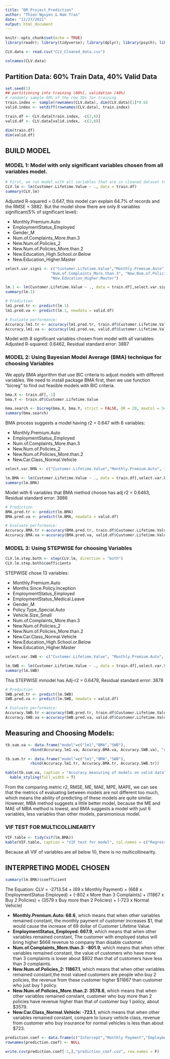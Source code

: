 ---
title: "DM_Project_Prediction"
author: "Thien Nguyen & Nam Tran"
date: "11/27/2021"
output: html_document
---

```{r setup, include=FALSE, message=FALSE, warning=FALSE}
knitr::opts_chunk$set(echo = TRUE)
library(readr); library(tidyverse); library(dplyr); library(psych); library(PerformanceAnalytics); library(skimr); library(lessR); library(ggplot2); library(gridExtra); library(fastDummies); library(forecast); library(BMA); library(stats); library(olsrr); library(MASS); library(kableExtra); library(car); library(broom); library(glmulti)
```

```{r}
CLV.data <- read.csv("CLV_Cleaned_data.csv")
```

```{r}
colnames(CLV.data)
```

## Partition Data: 60% Train Data, 40% Valid Data
```{r}
set.seed(1)
## partitioning into training (60%), validation (40%)
# randomly sample 60% of the row IDs for training
train.index <- sample(rownames(CLV.data), dim(CLV.data)[1]*0.6)
valid.index <- setdiff(rownames(CLV.data), train.index)

train.df <- CLV.data[train.index, -c(2,8)]
valid.df <- CLV.data[valid.index, -c(2,8)]
```

```{r}
dim(train.df)
dim(valid.df)
```

## BUILD MODEL

### MODEL 1: Model with only significant variables chosen from all variables model. 

```{r}
# First, we run model with all variables that are in cleaned dataset to observe how these variables performance in model.
CLV.lm <- lm(Customer.Lifetime.Value ~ ., data = train.df)
summary(CLV.lm)
```

Adjusted R-squared = 0.647, this model can explain 64.7% of records and the RMSE = 3882. But the model show there are only 8 variables significant(5% of significant level):

 * Monthly.Premium.Auto
 * EmploymentStatus_Employed
 * Gender_M
 * Num.of.Complaints_More.than.3
 * New.Num.of.Policies_2
 * New.Num.of.Policies_More.than.2
 * New.Education_High.School.or.Below
 * New.Education_Higher.Master 

```{r}
select.var.signi <- c("Customer.Lifetime.Value","Monthly.Premium.Auto", "EmploymentStatus_Employed", "Gender_M",
                    "Num.of.Complaints_More.than.3", "New.Num.of.Policies_2", "New.Num.of.Policies_More.than.2", "New.Education_High.School.or.Below",
                    "New.Education_Higher.Master")

lm.1 <- lm(Customer.Lifetime.Value ~ ., data = train.df[,select.var.signi])
summary(lm.1)

# Prediction
lm1.pred.tr <- predict(lm.1)
lm1.pred.va <- predict(lm.1, newdata = valid.df)

# Evaluate performance:
Accuracy.lm1.tr <- accuracy(lm1.pred.tr, train.df$Customer.Lifetime.Value)   # train data
Accuracy.lm1.va <- accuracy(lm1.pred.va, valid.df$Customer.Lifetime.Value)   # Valid data
```

Model with 8 significant variables chosen from model with all variables: Adjusted R-squared:  0.6462, Residual standard error: 3887

### MODEL 2: Using Bayesian Model Average (BMA) technique for choosing Variables

We apply BMA algorithm that use BIC criteria to adjust models with different variables. We need to install package BMA first, then we use function “bicreg” to find out feasible models with BIC criteria. 

```{r}
bma.X <- train.df[,-1]
bma.Y <- train.df$Customer.Lifetime.Value

bma.search <- bicreg(bma.X, bma.Y, strict = FALSE, OR = 20, maxCol = 34)
summary(bma.search)
```



BMA process suggests a model having r2 = 0.647 with 6 variables: 

 * Monthly.Premium.Auto
 * EmploymentStatus_Employed
 * Num.of.Complaints_More.than.3
 * New.Num.of.Policies_2
 * New.Num.of.Policies_More.than.2
 * New.Car.Class_Normal.Vehicle

```{r}
select.var.BMA <- c("Customer.Lifetime.Value","Monthly.Premium.Auto", "EmploymentStatus_Employed", "Num.of.Complaints_More.than.3", "New.Num.of.Policies_2", "New.Num.of.Policies_More.than.2", "New.Car.Class_Normal.Vehicle")

lm.BMA <- lm(Customer.Lifetime.Value ~ ., data = train.df[,select.var.BMA])
summary(lm.BMA)
```
Model with 6 variables that BMA method choose has adj r2 = 0.6463, Residual standard error: 3886

```{r}
# Prediction
BMA.pred.tr <- predict(lm.BMA)
BMA.pred.va <- predict(lm.BMA, newdata = valid.df)

# Evaluate performance:
Accuracy.BMA.tr <-accuracy(BMA.pred.tr, train.df$Customer.Lifetime.Value)   # train data
Accuracy.BMA.va <-accuracy(BMA.pred.va, valid.df$Customer.Lifetime.Value)   # Valid data
``` 


### MODEL 3: Using STEPWISE for choosing Variables
```{r}
CLV.lm.step.both <- step(CLV.lm, direction = "both")
CLV.lm.step.both$coefficients
```

STEPWISE chose 13 variables:

 * Monthly.Premium.Auto
 * Months.Since.Policy.Inception
 * EmploymentStatus_Employed
 * EmploymentStatus_Medical.Leave
 * Gender_M
 * Policy.Type_Special.Auto
 * Vehicle.Size_Small
 * Num.of.Complaints_More.than.3
 * New.Num.of.Policies_2
 * New.Num.of.Policies_More.than.2
 * New.Car.Class_Normal.Vehicle
 * New.Education_High.School.or.Below
 * New.Education_Higher.Master

```{r}
select.var.SWB <- c("Customer.Lifetime.Value", "Monthly.Premium.Auto", "Months.Since.Policy.Inception", "EmploymentStatus_Employed", "EmploymentStatus_Medical.Leave", "Gender_M", "Policy.Type_Special.Auto", "Vehicle.Size_Small", "Num.of.Complaints_More.than.3", "New.Num.of.Policies_2", "New.Num.of.Policies_More.than.2", "New.Car.Class_Normal.Vehicle", "New.Education_High.School.or.Below", "New.Education_Higher.Master" )

lm.SWB <- lm(Customer.Lifetime.Value ~ ., data = train.df[,select.var.SWB])
summary(lm.SWB)
```

This  STEPWISE mmodel has Adj-r2 = 0.6478, Residual standard error: 3878

```{r}
# Prediction
SWB.pred.tr <- predict(lm.SWB)
SWB.pred.va <- predict(lm.SWB, newdata = valid.df)

# Evaluate performance:
Accuracy.SWB.tr <-accuracy(SWB.pred.tr, train.df$Customer.Lifetime.Value)   # train data
Accuracy.SWB.va <-accuracy(SWB.pred.va, valid.df$Customer.Lifetime.Value)   # Valid data
```

## Measuring and Choosing Models:

```{r}
tb.sum.va <- data.frame("model"=c("lm1","BMA","SWB"),
           rbind(Accuracy.lm1.va, Accuracy.BMA.va, Accuracy.SWB.va), "num.var" =c(8,6,13), "adj r2" = c(0.6462,0.6463,0.6478))

tb.sum.tr <- data.frame("model"=c("lm1","BMA","SWB"),
           rbind(Accuracy.lm1.tr, Accuracy.BMA.tr, Accuracy.SWB.tr))

```

```{r}
kable(tb.sum.va, caption = "Accuracy measuring of models on valid data") %>%
  kable_styling(full_width = T)

```

From the comparing metric r2, RMSE, ME, MAE, MPE, MAPE, we can see that the metrics of evaluating between models are not different too much, which means the ability of predicting of these models are quite similar. However, MBA method suggests a little better model, because the ME and MAE of MBA method is lowest, and BMA suggests a model with just 6 variables, less variables than other models, parsimonious model.

### VIF TEST FOR MULTICOLLINEARITY
```{r}
VIF.table <- tidy(vif(lm.BMA))
kable(VIF.table, caption = "VIF test for model", col.names = c("Regressor", "VIF"))
```

Because all VIF of variables are all below 10, there is no multicollinearity.

## INTERPRETING MODEL CHOSEN
```{r}
summary(lm.BMA)$coefficient
```

The Equation:
CLV = -2713.54 + (69 x Monthly Payment) + (668 x EmploymentStatus Employed) + (-802 x More than 3 Complaints) + (11867 x Buy 2 Policies) + (3579 x Buy more than 2 Policies) + (-723 x Normal Vehicle)

 * **Monthly.Premium.Auto: 68.6**, which means that when other variables remained constant, the monthly payment of customer increases $1, that would cause the increase of 69 dollar of Customer Lifetime Value.
 * **EmploymentStatus_Employed: 667.9**, which means that when other variables remained constant, The customer with employed status will bring higher $668 revenue to company than disable customer.
 * **Num.of.Complaints_More.than.3: -801.9**, which means that when other variables remained constant, the value of customers who have more than 3 complaints is lower about $802 than that of customers have less than 3 complaints.
 * **New.Num.of.Policies_2: 11867.1**, which means that when other variables remained constant,the most valued customers are people who buy 2 policies, the revenue from these customer higher $11867 than customer who just buy 1 policy.
 * **New.Num.of.Policies_More.than.2: 3578.6**, which means that when other variables remained constant, customer who buy more than 2 policies have revenue higher than that of customer buy 1 policy, about $3579.
 * **New.Car.Class_Normal.Vehicle: -723.1**, which means that when other variables remained constant, compare to luxury vehicle class, revenue from customer who buy insurance for normal vehicles is less than about $723.

```{r}
prediction.coef <- data.frame(c("Intercept","Monthly Payment","EmploymentStatus_Employed","Number of Complaints: > 3","Number of Policy: 2","Number of Policy: >2", "Car Class: Normal Vehicle"),lm.BMA$coefficients)
rownames(prediction.coef) <- NULL

write.csv(prediction.coef[-1,],"prediction_coef.csv", row.names = F)
```

